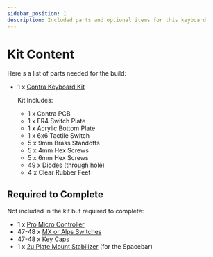 ```yaml
---
sidebar_position: 1
description: Included parts and optional items for this keyboard
---
```


# Kit Content

Here's a list of parts needed for the build:

* 1 x [Contra Keyboard Kit](https://keebd.com/)

  Kit Includes:
  * 1 x Contra PCB
  * 1 x FR4 Switch Plate
  * 1 x Acrylic Bottom Plate
  * 1 x 6x6 Tactile Switch
  * 5 x 9mm Brass Standoffs
  * 5 x 4mm Hex Screws
  * 5 x 6mm Hex Screws
  * 49 x Diodes (through hole)
  * 4 x Clear Rubber Feet

## Required to Complete
Not included in the kit but required to complete:
* 1 x [Pro Micro Controller](https://keebd.com/collections/controllers)
* 47-48 x [MX or Alps Switches](https://keebd.com/collections/switches)
* 47-48 x [Key Caps](https://keebd.com/collections/caps)
* 1 x [2u Plate Mount Stabilizer](https://keebd.com/products/cherry-screw-in-stabilizers?variant=40759097327768) (for the Spacebar)